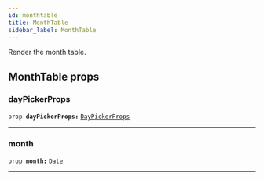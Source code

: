 ```yaml
---
id: monthtable
title: MonthTable
sidebar_label: MonthTable
---
```

<a id="docs"></a>

Render the month table.



<a id="props"></a>

<h2>MonthTable props</h2>


### dayPickerProps

<a class="syntax"></a>

`prop `**`dayPickerProps:`** [`DayPickerProps`](./interface#daypickerprops)

<hr />




### month

<a class="syntax"></a>

`prop `**`month:`** [`Date`](https://developer.mozilla.org/en-US/docs/Web/JavaScript/Reference/Global_Objects/Date)

<hr />



